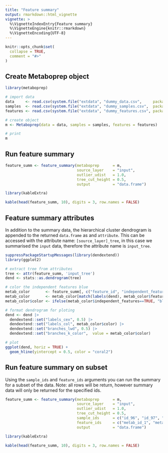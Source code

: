 ```yaml
---
title: "Feature summary"
output: rmarkdown::html_vignette
vignette: >
  %\VignetteIndexEntry{Feature summary}
  %\VignetteEngine{knitr::rmarkdown}
  %\VignetteEncoding{UTF-8}
---
```


```r
knitr::opts_chunk$set(
  collapse = TRUE,
  comment = "#>"
)
```


## Create Metaboprep object
```r
library(metaboprep)

# import data
data     <- read.csv(system.file("extdata", "dummy_data.csv",     package = "metaboprep"), header=T, row.names = 1) |> as.matrix()
samples  <- read.csv(system.file("extdata", "dummy_samples.csv",  package = "metaboprep"), header=T, row.names = 1)
features <- read.csv(system.file("extdata", "dummy_features.csv", package = "metaboprep"), header=T, row.names = 1)

# create object
m <- Metaboprep(data = data, samples = samples, features = features)

# print
m
```

## Run feature summary
```r
feature_summ <- feature_summary(metaboprep      = m, 
                                source_layer    = "input", 
                                outlier_udist   = 1.0,
                                tree_cut_height = 0.5,
                                output          = "data.frame")
```

```r
library(kableExtra)

kable(head(feature_summ, 10), digits = 3, row.names = FALSE)
```

## Feature summary attributes
In addition to the summary data, the hierarchical cluster dendrogram is appended to the returned `data.frame` as and `attribute`. This can be accessed with the attribute name: `[source_layer]_tree`, in this case we summarised the `input` data, therefore the attribute name is `input_tree`.   

```r
suppressPackageStartupMessages(library(dendextend))
library(ggplot2)

# extract tree from attributes
tree <- attr(feature_summ, 'input_tree')
dend <- stats::as.dendrogram(tree)

# color the independent features blue
metab_color       <- feature_summ[, c("feature_id", "independent_features")]
metab_color       <- metab_color[match(labels(dend), metab_color$feature_id), ]
metab_color$color <- ifelse(metab_color$independent_features==TRUE, "blue", "black")

# format dendrogram for ploting
dend <- dend |>
  dendextend::set("labels_cex", 0.5) |>
  dendextend::set("labels_col", metab_color$color) |>
  dendextend::set("branches_lwd", 0.5) |>
  dendextend::set("branches_k_color",  value = metab_color$color)

# plot
ggplot(dend, horiz = TRUE) + 
  geom_hline(yintercept = 0.5, color = "coral2") 
```


## Run feature summary on subset
Using the `sample_ids` and `feature_ids` arguments you can run the summary for a subset of the data. Note: all rows will be return, however summary data will only be returned for the specified ids.  
```r
feature_summ <- feature_summary(metaboprep      = m, 
                                source_layer    = "input", 
                                outlier_udist   = 1.0,
                                tree_cut_height = 0.5,
                                sample_ids      = c("id_96", "id_97", "id_98", "id_99", "id_100"),
                                feature_ids     = c("metab_id_1", "metab_id_2", "metab_id_3"),
                                output          = "data.frame")
```

```r
library(kableExtra)

kable(head(feature_summ, 10), digits = 3, row.names = FALSE)
```
